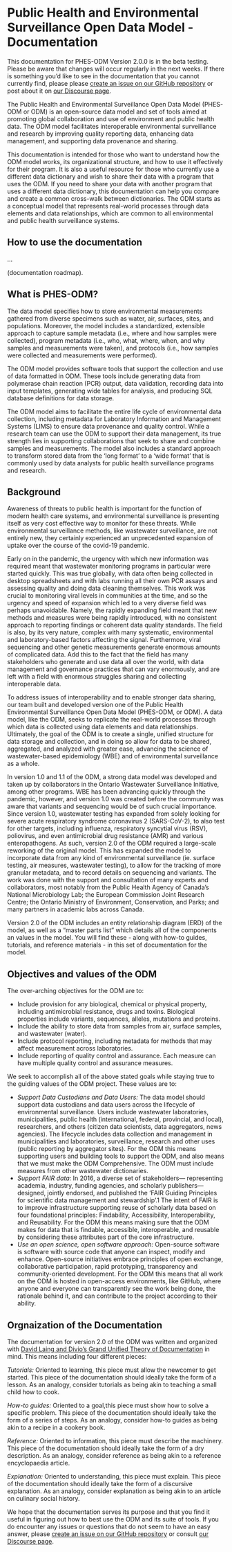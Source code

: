 # Public Health and Environmental Surveillance Open Data Model - Documentation

::: callout-warning
This documentation for PHES-ODM Version 2.0.0 is in the beta testing. Please be aware that changes will occur regularly in the next weeks. If there is something you'd like to see in the documentation that you cannot currently find, please please [create an issue on our GitHub repository](https://github.com/Big-Life-Lab/PHES-ODM) or post about it on [our Discourse page](https://odm.discourse.group/).
:::

The Public Health and Environmental Surveillance Open Data Model (PHES-ODM or ODM) is an open-source data model and set of tools aimed at promoting global collaboration and use of environment and public health data. The ODM model facilitates interoperable environmental surveillance and research by improving quality reporting data, enhancing data management, and supporting data provenance and sharing.

This documentation is intended for those who want to understand how the ODM model works, its organizational structure, and how to use it effectively for their program. It is also a useful resource for those who currently use a different data dictionary and wish to share their data with a program that uses the ODM. If you need to share your data with another program that uses a different data dictionary, this documentation can help you compare and create a common cross-walk between dictionaries. The ODM starts as a conceptual model that represents real-world processes through data elements and data relationships, which are common to all environmental and public health surveillance systems.

## How to use the documentation

...

(documentation roadmap).

## What is PHES-ODM?

The data model specifies how to store environmental measurements gathered from diverse specimens such as water, air, surfaces, sites, and populations. Moreover, the model includes a standardized, extensible approach to capture sample metadata (i.e., where and how samples were collected), program metadata (i.e., who, what, where, when, and why samples and measurements were taken), and protocols (i.e., how samples were collected and measurements were performed).

The ODM model provides software tools that support the collection and use of data formatted in ODM. These tools include generating data from polymerase chain reaction (PCR) output, data validation, recording data into input templates, generating wide tables for analysis, and producing SQL database definitions for data storage.

The ODM model aims to facilitate the entire life cycle of environmental data collection, including metadata for Laboratory Information and Management Systems (LIMS) to ensure data provenance and quality control. While a research team can use the ODM to support their data management, its true strength lies in supporting collaborations that seek to share and combine samples and measurements. The model also includes a standard approach to transform stored data from the 'long format' to a 'wide format' that is commonly used by data analysts for public health surveillance programs and research.

## Background {.unnumbered}

Awareness of threats to public health is important for the function of modern health care systems, and environmental surveillance is presenting itself as very cost effective way to monitor for these threats. While environmental surveillance methods, like wastewater surveillance, are not entirely new, they certainly experienced an unprecedented expansion of uptake over the course of the covid-19 pandemic.

Early on in the pandemic, the urgency with which new information was required meant that wastewater monitoring programs in particular were started quickly. This was true globally, with data often being collected in desktop spreadsheets and with labs running all their own PCR assays and assessing quality and doing data cleaning themselves. This work was crucial to monitoring viral levels in communities at the time, and so the urgency and speed of expansion which led to a very diverse field was perhaps unavoidable. Namely, the rapidly expanding field meant that new methods and measures were being rapidly introduced, with no consistent approach to reporting findings or coherent data quality standards. The field is also, by its very nature, complex with many systematic, environmental and laboratory-based factors affecting the signal. Furthermore, viral sequencing and other genetic measurements generate enormous amounts of complicated data. Add this to the fact that the field has many stakeholders who generate and use data all over the world, with data management and governance practices that can vary enormously, and are left with a field with enormous struggles sharing and collecting interoperable data.

To address issues of interoperability and to enable stronger data sharing, our team built and developed version one of the Public Health Environmental Surveillance Open Data Model (PHES-ODM, or ODM). A data model, like the ODM, seeks to replicate the real-world processes through which data is collected using data elements and data relationships. Ultimately, the goal of the ODM is to create a single, unified structure for data storage and collection, and in doing so allow for data to be shared, aggregated, and analyzed with greater ease, advancing the science of wastewater-based epidemiology (WBE) and of environmental surveillance as a whole.

In version 1.0 and 1.1 of the ODM, a strong data model was developed and taken up by collaborators in the Ontario Wastewater Surveillance Initiative, among other programs. WBE has been advancing quickly through the pandemic, however, and version 1.0 was created before the community was aware that variants and sequencing would be of such crucial importance. Since version 1.0, wastewater testing has expanded from solely looking for severe acute respiratory syndrome coronavirus 2 (SARS-CoV-2), to also test for other targets, including influenza, respiratory syncytial virus (RSV), poliovirus, and even antimicrobial drug resistance (AMR) and various enteropathogens. As such, version 2.0 of the ODM required a large-scale reworking of the original model. This has expanded the model to incorporate data from any kind of environmental surveillance (ie. surface testing, air measures, wastewater testing), to allow for the tracking of more granular metadata, and to record details on sequencing and variants. The work was done with the support and consultation of many experts and collaborators, most notably from the Public Health Agency of Canada's National Microbiology Lab; the European Commission Joint Research Centre; the Ontario Ministry of Environment, Conservation, and Parks; and many partners in academic labs across Canada.

Version 2.0 of the ODM includes an entity relationship diagram (ERD) of the model, as well as a "master parts list" which details all of the components an values in the model. You will find these - along with how-to guides, tutorials, and reference materials - in this set of documentation for the model.

## Objectives and values of the ODM

The over-arching objectives for the ODM are to:

-   Include provision for any biological, chemical or physical property, including antimicrobial resistance, drugs and toxins. Biological properties include variants, sequences, alleles, mutations and proteins.
-   Include the ability to store data from samples from air, surface samples, and wastewater (water).
-   Include protocol reporting, including metadata for methods that may affect measurement across laboratories.
-   Include reporting of quality control and assurance. Each measure can have multiple quality control and assurance measures.

We seek to accomplish all of the above stated goals while staying true to the guiding values of the ODM project. These values are to:

-   *Support Data Custodians and Data Users:* The data model should support data custodians and data users across the lifecycle of environmental surveillance. Users include wastewater laboratories, municipalities, public health (international, federal, provincial, and local), researchers, and others (citizen data scientists, data aggregators, news agencies). The lifecycle includes data collection and management in municipalities and laboratories, surveillance, research and other uses (public reporting by aggregator sites). For the ODM this means supporting users and building tools to support the ODM, and also means that we must make the ODM Comprehensive. The ODM must include measures from other wastewater dictionaries.
-   *Support FAIR data:* In 2016, a diverse set of stakeholders--- representing academia, industry, funding agencies, and scholarly publishers---designed, jointly endorsed, and published the 'FAIR Guiding Principles for scientific data management and stewardship'.1 The intent of FAIR is to improve infrastructure supporting reuse of scholarly data based on four foundational principles: Findability, Accessibility, Interoperability, and Reusability. For the ODM this means making sure that the ODM makes for data that is findable, accessible, interoperable, and reusable by considering these attributes part of the core infrastructure.
-   *Use an open science, open software approach:* Open-source software is software with source code that anyone can inspect, modify and enhance. Open-source initiatives embrace principles of open exchange, collaborative participation, rapid prototyping, transparency and community-oriented development. For the ODM this means that all work on the ODM is hosted in open-access environments, like GitHub, where anyone and everyone can transparently see the work being done, the rationale behind it, and can contribute to the project according to their ability.

## Orgnaization of the Documentation

The documentation for version 2.0 of the ODM was written and organized with [David Laing and Divio's Grand Unified Theory of Documentation](https://documentation.divio.com/#:~:text=The%20Grand%20Unified%20Theory%20of,guides%2C%20technical%20reference%20and%20explanation.) in mind. This means including four different pieces:

*Tutorials:* Oriented to learning, this piece must allow the newcomer to get started. This piece of the documentation should ideally take the form of a lesson. As an analogy, consider tutorials as being akin to teaching a small child how to cook.

*How-to guides:* Oriented to a goal,this piece must show how to solve a specific problem. This piece of the documentation should ideally take the form of a series of steps. As an analogy, consider how-to guides as being akin to a recipe in a cookery book.

*Reference:* Oriented to information, this piece must describe the machinery. This piece of the documentation should ideally take the form of a dry description. As an analogy, consider reference as being akin to a reference encyclopaedia article.

*Explanation:* Oriented to understanding, this piece must explain. This piece of the documentation should ideally take the form of a discursive explanation. As an analogy, consider explanation as being akin to an article on culinary social history.

We hope that the documentation serves its purpose and that you find it useful in figuring out how to best use the ODM and its suite of tools. If you do encounter any issues or questions that do not seem to have an easy answer, please [create an issue on our GitHub repository](https://github.com/Big-Life-Lab/PHES-ODM) or consult [our Discourse page](https://odm.discourse.group/).
